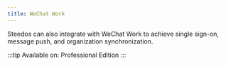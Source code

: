 ```yaml
---
title: WeChat Work
---
```


Steedos can also integrate with WeChat Work to achieve single sign-on, message push, and organization synchronization.

:::tip
Available on: Professional Edition
:::
